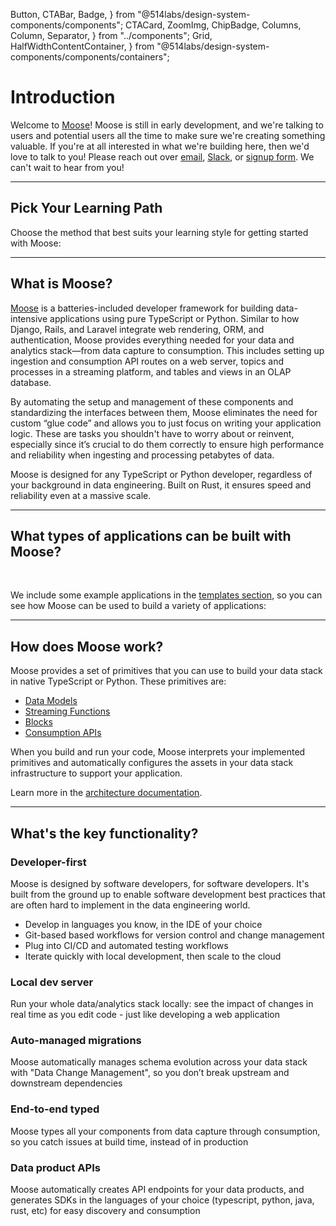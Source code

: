   Button,
  CTABar,
  Badge,
} from "@514labs/design-system-components/components";
  CTACard,
  ZoomImg,
  ChipBadge,
  Columns,
  Column,
  Separator,
} from "../components";
  Grid,
  HalfWidthContentContainer,
} from "@514labs/design-system-components/components/containers";

# Introduction

Welcome to [Moose](https://www.moosejs.com/)! Moose is still in early development, and we're talking
to users and potential users all the time to make sure we're creating something valuable. If you're at all
interested in what we're building here, then we'd love to talk to you!
Please reach out over [email](mailto:hello@moosejs.dev),
[Slack](https://join.slack.com/t/moose-community/shared_invite/zt-2fjh5n3wz-cnOmM9Xe9DYAgQrNu8xKxg),
or [signup form](https://fiveonefour.typeform.com/signup). We can't wait to hear from you!

---

## Pick Your Learning Path

Choose the method that best suits your learning style for getting started with Moose:

<div className="flex md:flex-row flex-col justify-start items-center">
  <CTACard
    title="Quick Start"
    description="Get up and running with your own Moose project in minutes"
    ctaLink="/new-project"
    Icon={Zap}
    className="mr-2"
  />
  <CTACard
    title="Tutorial"
    description="Build an end-to-end Moose app through a guided tutorial"
    ctaLink="/learn-moose"
    Icon={GraduationCap}
    className="ml-2"
  />
</div>

---

## What is Moose?

[Moose](https://www.moosejs.com) is a batteries-included developer framework for building data-intensive applications using pure TypeScript or Python. Similar to how Django, Rails, and Laravel integrate web rendering, ORM, and authentication, Moose provides everything needed for your data and analytics stack—from data capture to consumption. This includes setting up ingestion and consumption API routes on a web server, topics and processes in a streaming platform, and tables and views in an OLAP database.

By automating the setup and management of these components and standardizing the interfaces between them, Moose eliminates the need for custom “glue code” and allows you to just focus on writing your application logic. These are tasks you shouldn't have to worry about or reinvent, especially since it’s crucial to do them correctly to ensure high performance and reliability when ingesting and processing petabytes of data.

Moose is designed for any TypeScript or Python developer, regardless of your background in data engineering. Built on Rust, it ensures speed and reliability even at a massive scale.

---

## What types of applications can be built with Moose?

<br />

<Columns>
  <Column
    heading="Embed Data Features in User-Facing Applications"
    body="Moose can be combined with your favorite front-end framework to embed
          data-intensive features in your products."
    list={[
      "Dynamic leaderboards",
      "Interactive charts",
      "Real-time metric feeds",
    ]}
    className="col-span-6 border-r"
  />
  <Column
    heading="Backend System for Enterprise Data Products"
    body="Create a backend system for enterprise data products, such as BI
          software and data exploration tools, to deliver interactive data
          applications."
    list={[
      "Real-time Dashboards",
      "Observability & Log Monitoring",
      "Customer Data Platforms",
    ]}
    className="col-span-6"
  />
</Columns>

We include some example applications in the [templates section](/templates), so you can see how Moose can be used to build a variety of applications:

<ChipBadge href="/templates/product-analytics" label="Product Analytics" />

---

## How does Moose work?

<ZoomImg src="/OVERVIEW-DIAGRAM.svg" />

Moose provides a set of primitives that you can use to build your data stack in native TypeScript or Python. These primitives are:

- [Data Models](https://docs.moosejs.com/building/data-models)
- [Streaming Functions](https://docs.moosejs.com/building/process-data)
- [Blocks](https://docs.moosejs.com/building/aggregations)
- [Consumption APIs](https://docs.moosejs.com/building/consumption-apis)

When you build and run your code, Moose interprets your implemented primitives and automatically configures the assets in your data stack infrastructure to support your application.

Learn more in the [architecture documentation](https://docs.moosejs.com/getting-started/architecture).

---

## What's the key functionality?

### Developer-first

Moose is designed by software developers, for software developers. It's built from the ground up to enable
software development best practices that are often hard to implement in the data engineering world.

- Develop in languages you know, in the IDE of your choice
- Git-based based workflows for version control and change management
- Plug into CI/CD and automated testing workflows
- Iterate quickly with local development, then scale to the cloud

### Local dev server

Run your whole data/analytics stack locally: see the impact of changes in real time as you edit code -
just like developing a web application

### Auto-managed migrations

Moose automatically manages schema evolution across your data stack with "Data Change Management", so you
don’t break upstream and downstream dependencies

### End-to-end typed

Moose types all your components from data capture through consumption, so you catch issues at build time,
instead of in production

### Data product APIs

Moose automatically creates API endpoints for your data products, and generates SDKs in the languages of
your choice (typescript, python, java, rust, etc) for easy discovery and consumption
